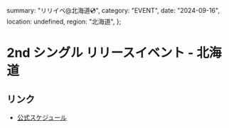   summary: "リリイベ@北海道💿",
  category: "EVENT",
  date: "2024-09-16",
  location: undefined,
  region: "北海道",
};

# 2nd シングル リリースイベント - 北海道

## リンク

- [公式スケジュール](https://takanenonadeshiko.jp/events/event/2ndシングル「タイトル未定」リリースイベント/)
